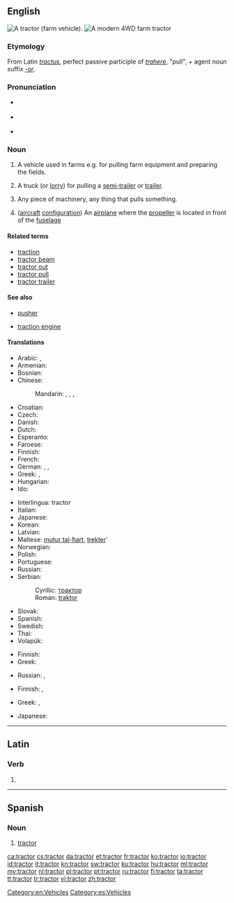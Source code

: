 ==English==
{{wikipedia}}
[[Image:Massey Ferguson 175 red tractor September 2005.jpg|thumb|right|A tractor (farm vehicle).]]
[[Image:Modern-tractor.jpg|thumb|A modern 4WD farm tractor]]
===Etymology===
From Latin ''[[tractus]]'', perfect passive participle of ''[[trahere]]'', "pull", + agent noun suffix ''[[-or]]''.

===Pronunciation=== 
* {{a|UK}} {{IPA|/ˈtræktə/|lang=en}} 
* {{a|US}} {{IPA|/ˈtræktəɹ/|lang=en}}
* {{audio|en-us-tractor.ogg|Audio (US)}}

===Noun===
{{en-noun}}

# {{context|agriculture}} A vehicle used in farms e.g. for pulling farm equipment and preparing the fields.
# {{US}} A truck (or [[lorry]]) for pulling a [[semi-trailer]] or [[trailer]].<!-- we don't use this in Australia - not sure about UK -->
# Any piece of machinery, any thing that pulls something.
# {{aviation}} ([[aircraft]] [[configuration]]) An [[airplane]] where the [[propeller]] is located in front of the [[fuselage]]

====Related terms====
* [[traction]]
* [[tractor beam]]
* [[tractor out]]
* [[tractor pull]]
* [[tractor trailer]]

====See also====
* {{sense|aviation}} [[pusher]]
* {{sense|agriculture}} [[traction engine]]

====Translations====
{{trans-top|farm vehicle}}
* Arabic: {{t|ar|جرار|m|tr=jaraar}},  {{t|ar|تراكتور|m|tr=taraaktuur}}
* Armenian: {{t|hy|տրակտոր|tr=traktor|sc=Armn}}
* Bosnian: {{t-|bs|traktor|m}}
* Chinese:
*: Mandarin: {{t|cmn|拖拉機|sc=Hani}},  {{t|cmn|拖拉机|tr=tuōlājī|sc=Hani}},  {{t|cmn|鐵牛|sc=Hani}},  {{t|cmn|铁牛|tr=tiěniú|sc=Hani}}
* Croatian: {{t-|hr|traktor|m}}
* Czech: {{t-|cs|traktor|m}}
* Danish: {{t+|da|traktor}}
* Dutch: {{t+|nl|tractor}}
* Esperanto: {{t|eo|traktoro}}
* Faroese: {{t|fo|traktorur|m}}
* Finnish: {{t-|fi|traktori}}
* French: {{t+|fr|tracteur|m}}
* German: {{t+|de|Traktor|m}}, {{qualifier|North German}} {{t|de|Trecker|m}}, {{t|de|Schlepper|m}}
* Greek: {{t-|el|ελκυστήρας|m|tr=elkystíras}}, {{qualifier|colloquial}} {{t+|el|τρακτέρ|n|tr=traktér}}
* Hungarian: {{t+|hu|traktor}}
* Ido: {{t|io|traktoro}}
{{trans-mid}}
* Interlingua: tractor
* Italian: {{t+|it|trattore|m}}
* Japanese: {{t-|ja|トラクター|tr=torakutā}}
* Korean: {{t-|ko|트랙타|tr=teuraekteo|sc=Hang}}
* Latvian: {{t|lv|traktors|xs=Latvian}}
* Maltese: [[mutur tal-ħart]], [[trekter]]'
* Norwegian: {{t-|no|traktor|m}}
* Polish: {{t+|pl|traktor|m}}
* Portuguese: {{t+|pt|trator|m}}
* Russian: {{t+|ru|трактор|m|tr=tráktor}}
* Serbian:
*: Cyrillic: [[трактор#Serbian|трактор]] {{m}}
*: Roman: [[traktor#Serbian|traktor]] {{m}}
* Slovak: {{t-|sk|traktor|m}}
* Spanish: {{t-|es|tractor|m}}
* Swedish: {{t+|sv|traktor}}
* Thai: {{t|th|รถแทรกเตอร์|tr=rót-trâek-dtêr}}
* Volapük: {{t|vo|träktor}}
{{trans-bottom}}

{{trans-top|truck (or lorry) for pulling a trailer}}
* Finnish: {{t-|fi|vetoauto}}
* Greek: {{t+|el|γερανός|m|tr=geranós}}
{{trans-mid}}
* Russian: {{t+|ru|трактор-тягач|m|tr=tráktor-tjagáč}}, {{t+|ru|тягач|m|tr=tjagáč}}
{{trans-bottom}}

{{trans-top|any piece of machinery that pulls something}}
* Finnish: {{t|fi|vetolaite}},  {{t+|fi|veturi}}
{{trans-mid}}
* Greek: {{t+|el|γερανός|m|tr=geranós}}, {{t-|el|ελκυστήρας|m|tr=elkystíras}}
{{trans-bottom}}

{{trans-top|aircraft configuration}}
* Japanese: {{t|ja|牽引式飛行機|tr=けんいんしきひこうき, ken'inshiki hikōki|sc=Jpan}}
{{trans-mid}}
{{trans-bottom}}

[[Category:en:Vehicles]]

----

==Latin==

===Verb===
{{la-verb-form|tractor}}

# {{conjugation of|tracto|tractō|1|s|pres|pass|ind|lang=la}}

----

==Spanish==

===Noun===
{{es-noun|m|pl=tractores}}

# [[#English|tractor]]

[[Category:es:Vehicles]]

[[ca:tractor]]
[[cs:tractor]]
[[da:tractor]]
[[et:tractor]]
[[fr:tractor]]
[[ko:tractor]]
[[io:tractor]]
[[id:tractor]]
[[it:tractor]]
[[kn:tractor]]
[[sw:tractor]]
[[ku:tractor]]
[[hu:tractor]]
[[ml:tractor]]
[[my:tractor]]
[[nl:tractor]]
[[pl:tractor]]
[[pt:tractor]]
[[ru:tractor]]
[[fi:tractor]]
[[ta:tractor]]
[[tt:tractor]]
[[tr:tractor]]
[[vi:tractor]]
[[zh:tractor]]